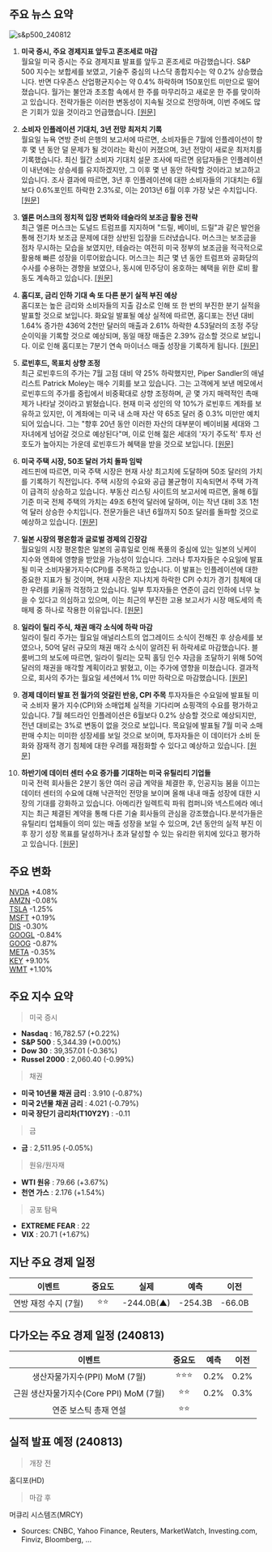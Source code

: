 ## 주요 뉴스 요약

![s&p500_240812](./img/240812.png)

1. **미국 증시, 주요 경제지표 앞두고 혼조세로 마감**  
   월요일 미국 증시는 주요 경제지표 발표를 앞두고 혼조세로 마감했습니다. S&P 500 지수는 보합세를 보였고, 기술주 중심의 나스닥 종합지수는 약 0.2% 상승했습니다. 반면 다우존스 산업평균지수는 약 0.4% 하락하며 150포인트 미만으로 떨어졌습니다. 월가는 불안과 초조함 속에서 한 주를 마무리하고 새로운 한 주를 맞이하고 있습니다. 전략가들은 이러한 변동성이 지속될 것으로 전망하며, 이번 주에도 많은 기회가 있을 것이라고 언급했습니다. [[원문]](https://finance.yahoo.com/news/stock-market-today-nasdaq-edges-higher-dow-drops-as-investors-await-key-signals-on-inflation-economy-200123816.html)

2. **소비자 인플레이션 기대치, 3년 전망 최저치 기록**  
   월요일 뉴욕 연방 준비 은행의 보고서에 따르면, 소비자들은 7월에 인플레이션이 향후 몇 년 동안 덜 문제가 될 것이라는 확신이 커졌으며, 3년 전망이 새로운 최저치를 기록했습니다. 최신 월간 소비자 기대치 설문 조사에 따르면 응답자들은 인플레이션이 내년에는 상승세를 유지하겠지만, 그 이후 몇 년 동안 하락할 것이라고 보고하고 있습니다. 조사 결과에 따르면, 3년 후 인플레이션에 대한 소비자들의 기대치는 6월보다 0.6%포인트 하락한 2.3%로, 이는 2013년 6월 이후 가장 낮은 수치입니다. [[원문]](https://www.cnbc.com/2024/08/12/three-year-inflation-outlook-hits-record-low-in-new-york-fed-consumer-survey.html)

3. **엘론 머스크의 정치적 입장 변화와 테슬라의 보조금 활용 전략**  
    최근 엘론 머스크는 도널드 트럼프를 지지하며 "드릴, 베이비, 드릴"과 같은 발언을 통해 전기차 보조금 문제에 대한 상반된 입장을 드러냈습니다. 머스크는 보조금을 점차 무시하는 모습을 보였지만, 테슬라는 여전히 미국 정부의 보조금을 적극적으로 활용해 빠른 성장을 이루어왔습니다.
   머스크는 최근 몇 년 동안 트럼프와 공화당의 수사를 수용하는 경향을 보였으나, 동시에 민주당이 옹호하는 혜택을 위한 로비 활동도 계속하고 있습니다. [[원문]](https://www.reuters.com/world/us/musk-embraces-trump-scorns-subsidies-tesla-still-lobbies-us-benefits-2024-08-12/)

4. **홈디포, 금리 인하 기대 속 또 다른 분기 실적 부진 예상**  
   홈디포는 높은 금리와 소비자들의 지출 감소로 인해 또 한 번의 부진한 분기 실적을 발표할 것으로 보입니다. 화요일 발표될 예상 실적에 따르면, 홈디포는 전년 대비 1.64% 증가한 436억 2천만 달러의 매출과 2.61% 하락한 4.53달러의 조정 주당 순이익을 기록할 것으로 예상되며, 동일 매장 매출은 2.39% 감소할 것으로 보입니다. 이로 인해 홈디포는 7분기 연속 마이너스 매출 성장을 기록하게 됩니다. [[원문]](https://finance.yahoo.com/news/home-depot-expected-to-see-another-quarter-of-soft-earnings-as-potential-rate-cut-comes-into-view-190619336.html)

5. **로빈후드, 목표치 상향 조정**  
   최근 로빈후드의 주가는 7월 고점 대비 약 25% 하락했지만, Piper Sandler의 애널리스트 Patrick Moley는 매수 기회를 보고 있습니다. 그는 고객에게 보낸 메모에서 로빈후드의 주가를 중립에서 비중확대로 상향 조정하며, 곧 몇 가지 매력적인 촉매제가 나타날 것이라고 밝혔습니다. 현재 미국 성인의 약 10%가 로빈후드 계좌를 보유하고 있지만, 이 계좌에는 미국 내 소매 자산 약 65조 달러 중 0.3% 미만만 예치되어 있습니다. 그는 "향후 20년 동안 이러한 자산의 대부분이 베이비붐 세대와 그 자녀에게 넘어갈 것으로 예상된다"며, 이로 인해 젊은 세대의 '자기 주도적' 투자 선호도가 높아지는 가운데 로빈후드가 혜택을 받을 것으로 보입니다. [[원문]](https://www.marketwatch.com/story/how-robinhood-can-win-a-bigger-piece-of-the-65-trillion-pie-of-investable-assets-097ae150?mod=home-page)

6. **미국 주택 시장, 50조 달러 가치 돌파 임박**  
   레드핀에 따르면, 미국 주택 시장은 현재 사상 최고치에 도달하며 50조 달러의 가치를 기록하기 직전입니다. 주택 시장의 수요와 공급 불균형이 지속되면서 주택 가격이 급격히 상승하고 있습니다. 부동산 리스팅 사이트의 보고서에 따르면, 올해 6월 기준 미국 전체 주택의 가치는 49조 6천억 달러에 달하며, 이는 작년 대비 3조 1천억 달러 상승한 수치입니다. 전문가들은 내년 6월까지 50조 달러를 돌파할 것으로 예상하고 있습니다. [[원문]](https://finance.yahoo.com/news/us-housing-market-verge-hitting-140841398.html)

7. **일본 시장의 평온함과 글로벌 경제의 긴장감**  
   월요일의 시장 평온함은 일본의 공휴일로 인해 폭풍의 중심에 있는 일본의 닛케이 지수와 엔화에 영향을 받았을 가능성이 있습니다. 그러나 투자자들은 수요일에 발표될 미국 소비자물가지수(CPI)를 주목하고 있습니다. 이 발표는 인플레이션에 대한 중요한 지표가 될 것이며, 현재 시장은 지나치게 하락한 CPI 수치가 경기 침체에 대한 우려를 키울까 걱정하고 있습니다. 일부 투자자들은 연준이 금리 인하에 너무 늦을 수 있다고 의심하고 있으며, 이는 최근의 부진한 고용 보고서가 시장 매도세의 촉매제 중 하나로 작용한 이유입니다. [[원문]](https://finance.yahoo.com/news/morning-bid-newfound-market-calm-214936291.html)

8. **일라이 릴리 주식, 채권 매각 소식에 하락 마감**  
   일라이 릴리 주가는 월요일 애널리스트의 업그레이드 소식이 전해진 후 상승세를 보였으나, 50억 달러 규모의 채권 매각 소식이 알려진 뒤 하락세로 마감했습니다. 블룸버그의 보도에 따르면, 일라이 릴리는 모픽 홀딩 인수 자금을 조달하기 위해 50억 달러의 채권을 매각할 계획이라고 밝혔고, 이는 주가에 영향을 미쳤습니다. 결과적으로, 회사의 주가는 월요일 세션에서 1% 미만 하락으로 마감했습니다. [[원문]](https://finance.yahoo.com/news/eli-lilly-stock-finishes-lower-214916768.html)

9. **경제 데이터 발표 전 월가의 엇갈린 반응, CPI 주목**
   투자자들은 수요일에 발표될 미국 소비자 물가 지수(CPI)와 소매업체 실적을 기다리며 쇼핑객의 수요를 평가하고 있습니다. 7월 헤드라인 인플레이션은 6월보다 0.2% 상승할 것으로 예상되지만, 전년 대비로는 3%로 변동이 없을 것으로 보입니다. 목요일에 발표될 7월 미국 소매판매 수치는 미미한 성장세를 보일 것으로 보이며, 투자자들은 이 데이터가 소비 둔화와 잠재적 경기 침체에 대한 우려를 재점화할 수 있다고 예상하고 있습니다. [[원문]](https://www.investing.com/news/economy-news/futures-muted-ahead-of-datapacked-week-with-cpi-in-focus-3565888)

10. **하반기에 데이터 센터 수요 증가를 기대하는 미국 유틸리티 기업들**  
     미국 전력 회사들은 2분기 동안 여러 공급 계약을 체결한 후, 인공지능 붐을 이끄는 데이터 센터의 수요에 대해 낙관적인 전망을 보이며 올해 내내 매출 성장에 대한 시장의 기대를 강화하고 있습니다. 아메리칸 일렉트릭 파워 컴퍼니와 넥스트에라 에너지는 최근 체결된 계약을 통해 다른 기술 회사들의 관심을 강조했습니다.분석가들은 유틸리티 업체들이 의미 있는 매출 성장을 보일 수 있으며, 2년 동안의 실적 부진 이후 장기 성장 목표를 달성하거나 초과 달성할 수 있는 유리한 위치에 있다고 평가하고 있습니다. [[원문]](https://www.investing.com/news/stock-market-news/us-utilities-poised-to-ride-data-center-demand-wave-in-second-half-3567253)

## 주요 변화

[NVDA](https://finance.yahoo.com/quote/NVDA/) +4.08%  
[AMZN](https://finance.yahoo.com/quote/AMZN/) -0.08%  
[TSLA](https://finance.yahoo.com/quote/TSLA/) -1.25%  
[MSFT](https://finance.yahoo.com/quote/MSFT/) +0.19%  
[DIS](https://finance.yahoo.com/quote/DIS/) -0.30%  
[GOOGL](https://finance.yahoo.com/quote/GOOGL/) -0.84%  
[GOOG](https://finance.yahoo.com/quote/GOOG/) -0.87%  
[META](https://finance.yahoo.com/quote/META/) -0.35%  
[KEY](https://finance.yahoo.com/quote/KEY/) +9.10%  
[WMT](https://finance.yahoo.com/quote/WMT/) +1.10%

## 주요 지수 요약

> 미국 증시

- **Nasdaq** : 16,782.57 (+0.22%)
- **S&P 500** : 5,344.39 (+0.00%)
- **Dow 30** : 39,357.01 (-0.36%)
- **Russel 2000** : 2,060.40 (-0.99%)

> 채권

- **미국 10년물 채권 금리** : 3.910 (-0.87%)
- **미국 2년물 채권 금리** : 4.021 (-0.79%)
- **미국 장단기 금리차(T10Y2Y)** : -0.11

> 금

- **금** : 2,511.95 (-0.05%)

> 원유/원자재

- **WTI 원유** : 79.66 (+3.67%)
- **천연 가스** : 2.176 (+1.54%)

> 공포 탐욕

- **EXTREME FEAR** : 22
- **VIX** : 20.71 (+1.67%)

## 지난 주요 경제 일정

|        이벤트        | 중요도 |    실제    |  예측   | 이전   |
| :------------------: | :----: | :--------: | :-----: | ------ |
| 연방 재정 수지 (7월) |  ⭐⭐  | -244.0B(▲) | -254.3B | -66.0B |

## 다가오는 주요 경제 일정 (240813)

|                 이벤트                  | 중요도 | 예측 | 이전 |
| :-------------------------------------: | :----: | :--: | :--: |
|      생산자물가지수(PPI) MoM (7월)      | ⭐⭐⭐ | 0.2% | 0.2% |
| 근원 생산자물가지수(Core PPI) MoM (7월) |  ⭐⭐  | 0.2% | 0.3% |
|          연준 보스틱 총재 연설          |  ⭐⭐  |      |      |

## 실적 발표 예정 (240813)

> 개장 전

홈디포(HD)

> 마감 후

머큐리 시스템즈(MRCY)

- Sources: CNBC, Yahoo Finance, Reuters, MarketWatch, Investing.com, Finviz, Bloomberg, ...
